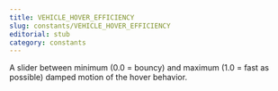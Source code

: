```yaml
---
title: VEHICLE_HOVER_EFFICIENCY
slug: constants/VEHICLE_HOVER_EFFICIENCY
editorial: stub
category: constants
---
```


<LSLConstant name="VEHICLE_HOVER_EFFICIENCY"/>

A slider between minimum (0.0 = bouncy) and maximum (1.0 = fast as possible) damped motion of the hover behavior. 
